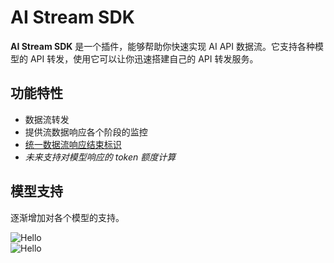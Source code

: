 
# AI Stream SDK

**AI Stream SDK** 是一个插件，能够帮助你快速实现 AI API 数据流。它支持各种模型的 API 转发，使用它可以让你迅速搭建自己的 API 转发服务。

## 功能特性

- 数据流转发
- 提供流数据响应各个阶段的监控
- [统一数据流响应结束标识](/tips#统一数据流响应结束标识)
- _未来支持对模型响应的 token 额度计算_

## 模型支持

逐渐增加对各个模型的支持。

<Cards num={2}>
  <Cards.Card image arrow title="OpenAI" href="/providers/openai">
    <div className="flex bg-white/80 items-center justify-center aspect-[2/1]">
      <Image src="/openai.svg" alt="Hello" width={124} height={35.8} />
    </div>
  </Cards.Card>
  <Cards.Card image arrow title="Azure OpenAI" href="/providers/azure">
    <div className="flex bg-white/80 items-center justify-center aspect-[2/1]">
      <Image src="/azure.svg" alt="Hello" width={124} height={35.8} />
    </div>
  </Cards.Card>
</Cards>
